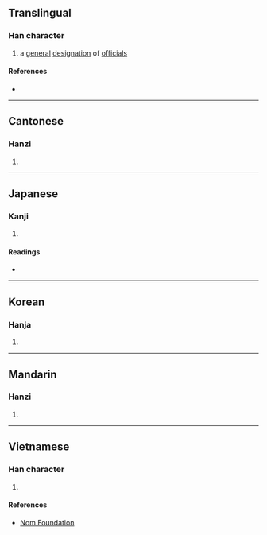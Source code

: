 {{character info/new}}
==Translingual==

===Han character===
{{Han char|rn=64|rad=手|as=09|sn=12|four=57032|canj=QVNO|ids=⿰扌彖}}

# a [[general]] [[designation]] of [[official]]s

====References====
* {{Han ref|kx=0440.200|dkj=12313|dj=0791.170|hdz=31927.010|uh=63BE|ud=25534|bh=D964|bd=55652}}

----

==Cantonese==

===Hanzi===
{{yue-hanzi|jyut=[[jyun6]]|y=yun6}}

# {{defn|lang=yue|sort=手09}}

----

==Japanese==

===Kanji===
{{ja-kanji|grade=|rs=手09}}

# {{defn|lang=ja|sort=手09}}

====Readings====
* {{ja-readings|on=[[えん]] (en), [[てん]] (ten)|kun=[[じょう]] (jou), [[たすける]] (tasukeru), [[したやく]] (shitayaku)}}

----

==Korean==

===Hanja===
{{ko-hanja|hangeul=연|eumhun=|rv=yeon|mr=yŏn|y=yen}}

# {{defn|lang=ko|sort=手09}}

----

==Mandarin==

===Hanzi===
{{cmn-hanzi|pin=[[yuàn]] ([[yuan4]])|wg=yüan<sup>4</sup>}}

# {{defn|lang=cmn|sort=手09}}

----

==Vietnamese==

===Han character===
{{vi-hantu|rs=手09|[[duyện]], [[giay]]}}

# {{defn|lang=vi|sort=手09}}

====References====
* [http://nomfoundation.org/common/nom_details.php?codepoint=63be Nom Foundation]
